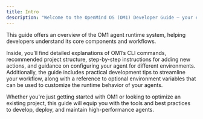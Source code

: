 ---
title: Intro
description: "Welcome to the OpenMind OS (OM1) Developer Guide — your essential resource for building, configuring, and managing agents within the OM1 runtime environment."
---

This guide offers an overview of the OM1 agent runtime system, helping developers understand its core components and workflows.

Inside, you’ll find detailed explanations of OM1’s CLI commands, recommended project structure, step-by-step instructions for adding new actions, and guidance on configuring your agent for different environments. Additionally, the guide includes practical development tips to streamline your workflow, along with a reference to optional environment variables that can be used to customize the runtime behavior of your agents.

Whether you're just getting started with OM1 or looking to optimize an existing project, this guide will equip you with the tools and best practices to develop, deploy, and maintain high-performance agents.

